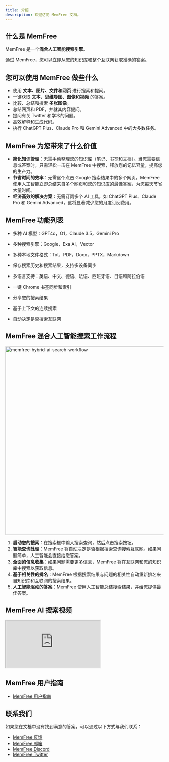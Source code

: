 ```yaml
---
title: 介绍
description: 欢迎访问 MemFree 文档。
---
```


## 什么是 MemFree

MemFree 是一个<b>混合人工智能搜索引擎</b>。

通过 MemFree，您可以立即从您的知识库和整个互联网获取准确的答案。

## 您可以使用 MemFree 做些什么

-   使用 **文本、图片、文件和网页** 进行搜索和提问。
-   一键获取 **文本、思维导图、图像和视频** 的答案。
-   比较、总结和搜索 **多张图像**。
-   总结网页和 PDF，并就其内容提问。
-   提问有关 Twitter 和学术的问题。
-   高效解释和生成代码。
-   执行 ChatGPT Plus、Claude Pro 和 Gemini Advanced 中的大多数任务。

## MemFree 为您带来了什么价值

-   **简化知识管理**：无需手动整理您的知识库（笔记、书签和文档）。当您需要信息或答案时，只需轻松一击在 MemFree 中搜索，释放您的记忆容量，提高您的生产力。
-   **节省时间的效率**：无需逐个点击 Google 搜索结果中的多个网页。MemFree 使用人工智能立即总结来自多个网页和您的知识库的最佳答案，为您每天节省大量时间。
-   **经济高效的解决方案**：无需订阅多个 AI 工具，如 ChatGPT Plus、Claude Pro 和 Gemini Advanced，这将显著减少您的月度订阅费用。

## MemFree 功能列表

-   多种 AI 模型：GPT4o，O1，Claude 3.5，Gemini Pro

-   多种搜索引擎：Google，Exa AI，Vector

-   多种本地文件格式：Txt，PDF，Docx，PPTX，Markdown

-   保存搜索历史和搜索结果，支持多设备同步

-   多语言支持：英语、中文、德语、法语、西班牙语、日语和阿拉伯语

-   一键 Chrome 书签同步和索引

-   分享您的搜索结果

-   基于上下文的连续搜索

-   自动决定是否搜索互联网

## MemFree 混合人工智能搜索工作流程

<Image
    className="mt-4 overflow-hidden rounded-lg border"
    width="800"
    height="600"
    src="/memfree-hybrid-ai-search.webp"
    alt="memfree-hybrid-ai-search-workflow"
/>

1.  **启动您的搜索**：在搜索框中输入搜索查询，然后点击搜索按钮。
2.  **智能查询处理**：MemFree 将自动决定是否根据搜索查询搜索互联网。如果问题简单，人工智能会直接给您答案。
3.  **全面的信息收集**：如果问题需要更多信息，MemFree 将在互联网和您的知识库中搜索以获取信息。
4.  **基于相关性的排名**：MemFree 根据搜索结果与问题的相关性自动重新排名来自知识库和互联网的搜索结果。
5.  **人工智能驱动的答案**：MemFree 使用人工智能总结搜索结果，并给您提供最佳答案。

## MemFree AI 搜索视频

<iframe
    className="mt-6 aspect-video w-full"
    src="https://www.youtube.com/embed/So_4pb3ynVk"
    title="MemFree: Hybrid AI Search Engine"
    allow="accelerometer; autoplay; clipboard-write; encrypted-media; gyroscope; picture-in-picture; web-share; fullscreen"
    referrerPolicy="strict-origin-when-cross-origin"
    allowFullScreen
></iframe>

## MemFree 用户指南

-   [MemFree 用户指南](/docs/memfree-user-guide)

## 联系我们

如果您在文档中没有找到满意的答案，可以通过以下方式与我们联系：

-   [MemFree 反馈](/feedback)
-   [MemFree 邮箱](mailto:support@memfree.me)
-   [MemFree Discord](https://discord.com/invite/7QqyMSTaRq)
-   [MemFree Twitter](https://x.com/ahaapple2023)
